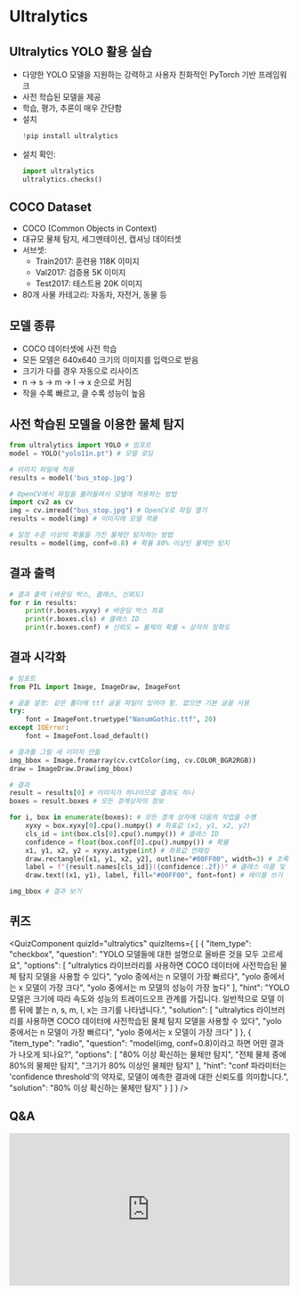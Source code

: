 # Ultralytics

## Ultralytics YOLO 활용 실습
*   다양한 YOLO 모델을 지원하는 강력하고 사용자 친화적인 PyTorch 기반 프레임워크
*   사전 학습된 모델을 제공
*   학습, 평가, 추론이 매우 간단함
*   설치
    ```python
    !pip install ultralytics
    ```
*   설치 확인:
    ```python
    import ultralytics
    ultralytics.checks()
    ```

## COCO Dataset
*   COCO (Common Objects in Context)
*   대규모 물체 탐지, 세그멘테이션, 캡셔닝 데이터셋
*   서브셋:
    *   Train2017: 훈련용 118K 이미지
    *   Val2017: 검증용 5K 이미지
    *   Test2017: 테스트용 20K 이미지
*   80개 사물 카테고리: 자동차, 자전거, 동물 등

## 모델 종류
*   COCO 데이터셋에 사전 학습
*   모든 모델은 640x640 크기의 이미지를 입력으로 받음
*   크기가 다를 경우 자동으로 리사이즈
*   n → s → m → l → x 순으로 커짐
*   작을 수록 빠르고, 클 수록 성능이 높음

## 사전 학습된 모델을 이용한 물체 탐지
```python
from ultralytics import YOLO # 임포트
model = YOLO("yolo11n.pt") # 모델 로딩

# 이미지 파일에 적용
results = model('bus_stop.jpg')

# OpenCV에서 파일을 불러들여서 모델에 적용하는 방법
import cv2 as cv 
img = cv.imread("bus_stop.jpg") # OpenCV로 파일 열기
results = model(img) # 이미지에 모델 적용

# 일정 수준 이상의 확률을 가진 물체만 탐지하는 방법
results = model(img, conf=0.8) # 확률 80% 이상인 물체만 탐지
```

## 결과 출력
```python
# 결과 출력 (바운딩 박스, 클래스, 신뢰도)
for r in results:
    print(r.boxes.xyxy) # 바운딩 박스 좌표
    print(r.boxes.cls) # 클래스 ID
    print(r.boxes.conf) # 신뢰도 = 물체의 확률 × 상자의 정확도
```

## 결과 시각화
```python
# 임포트
from PIL import Image, ImageDraw, ImageFont

# 글꼴 설정: 같은 폴더에 ttf 글꼴 파일이 있어야 함. 없으면 기본 글꼴 사용
try:
    font = ImageFont.truetype("NanumGothic.ttf", 20)
except IOError:
    font = ImageFont.load_default()

# 결과를 그릴 새 이미지 만듦
img_bbox = Image.fromarray(cv.cvtColor(img, cv.COLOR_BGR2RGB))
draw = ImageDraw.Draw(img_bbox)

# 결과
result = results[0] # 이미지가 하나이므로 결과도 하나
boxes = result.boxes # 모든 경계상자의 정보

for i, box in enumerate(boxes): # 모든 경계 상자에 다음의 작업을 수행
    xyxy = box.xyxy[0].cpu().numpy() # 좌표값 (x1, y1, x2, y2)
    cls_id = int(box.cls[0].cpu().numpy()) # 클래스 ID
    confidence = float(box.conf[0].cpu().numpy()) # 확률
    x1, y1, x2, y2 = xyxy.astype(int) # 좌표값 언패킹
    draw.rectangle([x1, y1, x2, y2], outline="#00FF00", width=3) # 초록색 경계 상자
    label = f"{result.names[cls_id]}({confidence:.2f})" # 클래스 이름 및 신뢰도
    draw.text((x1, y1), label, fill="#00FF00", font=font) # 레이블 쓰기

img_bbox # 결과 보기
```

## 퀴즈


<QuizComponent quizId="ultralytics" quizItems={
    [
    {
        "item_type": "checkbox",
        "question": "YOLO 모델들에 대한 설명으로 올바른 것을 모두 고르세요",
        "options": [
            "ultralytics 라이브러리를 사용하면 COCO 데이터에 사전학습된 물체 탐지 모델을 사용할 수 있다",
            "yolo 중에서는 n 모델이 가장 빠르다",
            "yolo 중에서는 x 모델이 가장 크다",
            "yolo 중에서는 m 모델의 성능이 가장 높다"
        ],
        "hint": "YOLO 모델은 크기에 따라 속도와 성능의 트레이드오프 관계를 가집니다. 일반적으로 모델 이름 뒤에 붙는 n, s, m, l, x는 크기를 나타냅니다.",
        "solution": [
            "ultralytics 라이브러리를 사용하면 COCO 데이터에 사전학습된 물체 탐지 모델을 사용할 수 있다",
            "yolo 중에서는 n 모델이 가장 빠르다",
            "yolo 중에서는 x 모델이 가장 크다"
        ]
    },
    {
        "item_type": "radio",
        "question": "model(img, conf=0.8)이라고 하면 어떤 결과가 나오게 되나요?",
        "options": [
            "80% 이상 확신하는 물체만 탐지",
            "전체 물체 중에 80%의 물체만 탐지",
            "크기가 80% 이상인 물체만 탐지"
        ],
        "hint": "conf 파라미터는 'confidence threshold'의 약자로, 모델이 예측한 결과에 대한 신뢰도를 의미합니다.",
        "solution": "80% 이상 확신하는 물체만 탐지"
    }
]
} />


## Q&A
<iframe src="https://tally.so/embed/wbOOKg?alignLeft=1&hideTitle=1&transparentBackground=1&dynamicHeight=0" loading="lazy" width="100%" height="274" frameborder="0" marginheight="0" marginwidth="0" title="Q&A"></iframe>